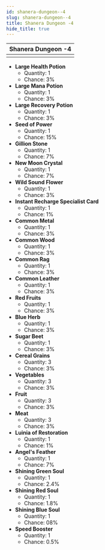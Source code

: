 ---
id: shanera-dungeon--4
slug: shanera-dungeon--4
title: Shanera Dungeon -4
hide_title: true
---


| Shanera Dungeon -4 |
| :------------: |
| <MapIcon iconId="32"/> |

- **Large Health Potion**
	- Quantity: 1
	- Chance: 3%
- **Large Mana Potion**
	- Quantity: 1
	- Chance: 3%
- **Large Recovery Potion**
	- Quantity: 1
	- Chance: 3%
- **Seed of Power**
	- Quantity: 1
	- Chance: 15%
- **Gillion Stone**
	- Quantity: 1
	- Chance: 7%
- **New Moon Crystal**
	- Quantity: 1
	- Chance: 7%
- **Wild Sound Flower**
	- Quantity: 1
	- Chance: 3%
- **Instant Recharge Specialist Card**
	- Quantity: 1
	- Chance: 1%
- **Common Metal**
	- Quantity: 1
	- Chance: 3%
- **Common Wood**
	- Quantity: 1
	- Chance: 3%
- **Common Rag**
	- Quantity: 1
	- Chance: 3%
- **Common Leather**
	- Quantity: 1
	- Chance: 3%
- **Red Fruits**
	- Quantity: 1
	- Chance: 3%
- **Blue Herb**
	- Quantity: 1
	- Chance: 3%
- **Sugar Beet**
	- Quantity: 1
	- Chance: 3%
- **Cereal Grains**
	- Quantity: 3
	- Chance: 3%
- **Vegetables**
	- Quantity: 3
	- Chance: 3%
- **Fruit**
	- Quantity: 3
	- Chance: 3%
- **Meat**
	- Quantity: 3
	- Chance: 3%
- **Luinia of Restoration**
	- Quantity: 1
	- Chance: 1%
- **Angel's Feather**
	- Quantity: 1
	- Chance: 7%
- **Shining Green Soul**
	- Quantity: 1
	- Chance: 2.4%
- **Shining Red Soul**
	- Quantity: 1
	- Chance: 1.8%
- **Shining Blue Soul**
	- Quantity: 1
	- Chance: 08%
- **Speed Booster**
	- Quantity: 1
	- Chance: 0.5%

